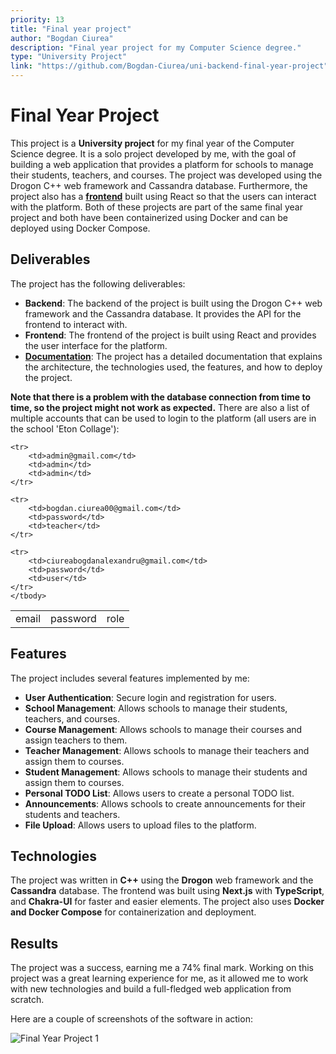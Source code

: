 ```yaml
---
priority: 13
title: "Final year project"
author: "Bogdan Ciurea"
description: "Final year project for my Computer Science degree."
type: "University Project"
link: "https://github.com/Bogdan-Ciurea/uni-backend-final-year-project"
---
```


# Final Year Project

This project is a **University project** for my final year of the Computer Science degree.
It is a solo project developed by me, with the goal of building a web application that provides a platform for schools to manage their students, teachers, and courses. The project was developed using the Drogon C++ web framework and Cassandra database.
Furthermore, the project also has a [**frontend**](https://github.com/Bogdan-Ciurea/uni-frontend-final-year-project) built using React so that the users can interact with the platform.
Both of these projects are part of the same final year project and both have been containerized using Docker and can be deployed using Docker Compose.

## Deliverables

The project has the following deliverables:

- **Backend**: The backend of the project is built using the Drogon C++ web framework and the Cassandra database. It provides the API for the frontend to interact with.
- **Frontend**: The frontend of the project is built using React and provides the user interface for the platform.
- **[Documentation](/content/projects/final-year-project/report.pdf)**: The project has a detailed documentation that explains the architecture, the technologies used, the features, and how to deploy the project.

**Note that there is a problem with the database connection from time to time, so the project might not work as expected.**
There are also a list of multiple accounts that can be used to login to the platform (all users are in the school 'Eton Collage'):

<table>
    <tbody>
    <tr>
        <td>email</td>
        <td>password</td>
        <td>role</td>
    </tr>

    <tr>
        <td>admin@gmail.com</td>
        <td>admin</td>
        <td>admin</td>
    </tr>

    <tr>
        <td>bogdan.ciurea00@gmail.com</td>
        <td>password</td>
        <td>teacher</td>
    </tr>

    <tr>
        <td>ciureabogdanalexandru@gmail.com</td>
        <td>password</td>
        <td>user</td>
    </tr>
    </tbody>

</table>

## Features

The project includes several features implemented by me:

- **User Authentication**: Secure login and registration for users.
- **School Management**: Allows schools to manage their students, teachers, and courses.
- **Course Management**: Allows schools to manage their courses and assign teachers to them.
- **Teacher Management**: Allows schools to manage their teachers and assign them to courses.
- **Student Management**: Allows schools to manage their students and assign them to courses.
- **Personal TODO List**: Allows users to create a personal TODO list.
- **Announcements**: Allows schools to create announcements for their students and teachers.
- **File Upload**: Allows users to upload files to the platform.

## Technologies

The project was written in **C++** using the **Drogon** web framework and the **Cassandra** database. The frontend was built using **Next.js** with **TypeScript**, and **Chakra-UI** for faster and easier elements. The project also uses **Docker and Docker Compose** for containerization and deployment.

## Results

The project was a success, earning me a 74% final mark. Working on this project was a great learning experience for me, as it allowed me to work with new technologies and build a full-fledged web application from scratch.

Here are a couple of screenshots of the software in action:

![Final Year Project 1](/content/projects/final-year-project/dashboard-1.png)
